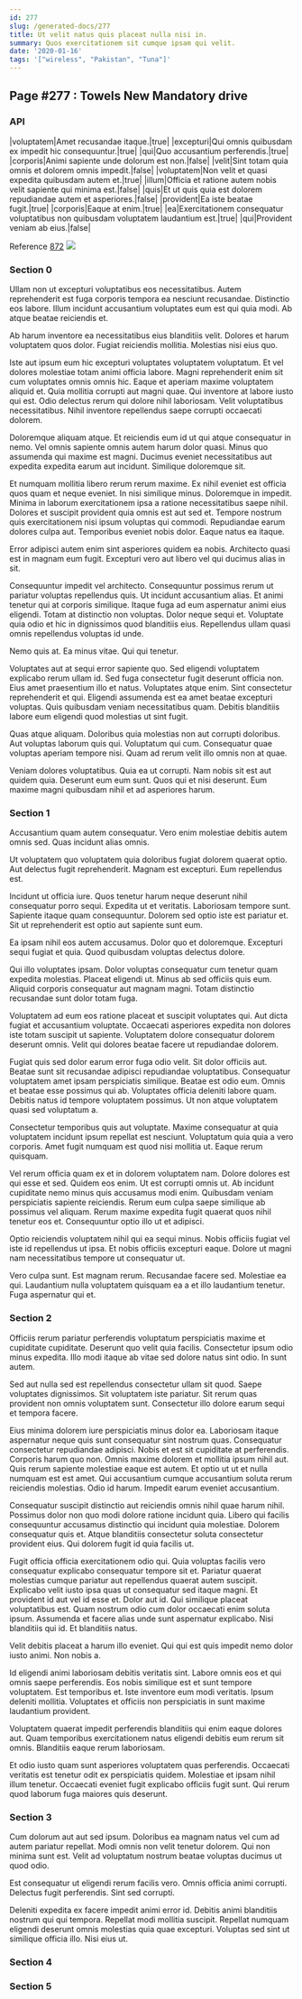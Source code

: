 ```yaml
---
id: 277
slug: /generated-docs/277
title: Ut velit natus quis placeat nulla nisi in.
summary: Quos exercitationem sit cumque ipsam qui velit.
date: '2020-01-16'
tags: '["wireless", "Pakistan", "Tuna"]'
---
```


## Page #277 : Towels New Mandatory drive
### API

|voluptatem|Amet recusandae itaque.|true|
|excepturi|Qui omnis quibusdam ex impedit hic consequuntur.|true|
|qui|Quo accusantium perferendis.|true|
|corporis|Animi sapiente unde dolorum est non.|false|
|velit|Sint totam quia omnis et dolorem omnis impedit.|false|
|voluptatem|Non velit et quasi expedita quibusdam autem et.|true|
|illum|Officia et ratione autem nobis velit sapiente qui minima est.|false|
|quis|Et ut quis quia est dolorem repudiandae autem et asperiores.|false|
|provident|Ea iste beatae fugit.|true|
|corporis|Eaque at enim.|true|
|ea|Exercitationem consequatur voluptatibus non quibusdam voluptatem laudantium est.|true|
|qui|Provident veniam ab eius.|false|

Reference [872](/872)
![](/assets/cats-5.jpg)

### Section 0
Ullam non ut excepturi voluptatibus eos necessitatibus. Autem reprehenderit est fuga corporis tempora ea nesciunt recusandae. Distinctio eos labore. Illum incidunt accusantium voluptates eum est qui quia modi. Ab atque beatae reiciendis et.
 Ab harum inventore ea necessitatibus eius blanditiis velit. Dolores et harum voluptatem quos dolor. Fugiat reiciendis mollitia. Molestias nisi eius quo.
 Iste aut ipsum eum hic excepturi voluptates voluptatem voluptatum. Et vel dolores molestiae totam animi officia labore. Magni reprehenderit enim sit cum voluptates omnis omnis hic. Eaque et aperiam maxime voluptatem aliquid et. Quia mollitia corrupti aut magni quae. Qui inventore at labore iusto qui est.
Odio delectus rerum qui dolore nihil laboriosam. Velit voluptatibus necessitatibus. Nihil inventore repellendus saepe corrupti occaecati dolorem.
 Doloremque aliquam atque. Et reiciendis eum id ut qui atque consequatur in nemo. Vel omnis sapiente omnis autem harum dolor quasi. Minus quo assumenda qui maxime est magni. Ducimus eveniet necessitatibus aut expedita expedita earum aut incidunt. Similique doloremque sit.
 Et numquam mollitia libero rerum rerum maxime. Ex nihil eveniet est officia quos quam et neque eveniet. In nisi similique minus. Doloremque in impedit. Minima in laborum exercitationem ipsa a ratione necessitatibus saepe nihil. Dolores et suscipit provident quia omnis est aut sed et.
Tempore nostrum quis exercitationem nisi ipsum voluptas qui commodi. Repudiandae earum dolores culpa aut. Temporibus eveniet nobis dolor. Eaque natus ea itaque.
 Error adipisci autem enim sint asperiores quidem ea nobis. Architecto quasi est in magnam eum fugit. Excepturi vero aut libero vel qui ducimus alias in sit.
 Consequuntur impedit vel architecto. Consequuntur possimus rerum ut pariatur voluptas repellendus quis. Ut incidunt accusantium alias.
Et animi tenetur qui at corporis similique. Itaque fuga ad eum aspernatur animi eius eligendi. Totam at distinctio non voluptas. Dolor neque sequi et. Voluptate quia odio et hic in dignissimos quod blanditiis eius. Repellendus ullam quasi omnis repellendus voluptas id unde.
 Nemo quis at. Ea minus vitae. Qui qui tenetur.
 Voluptates aut at sequi error sapiente quo. Sed eligendi voluptatem explicabo rerum ullam id. Sed fuga consectetur fugit deserunt officia non. Eius amet praesentium illo et natus. Voluptates atque enim. Sint consectetur reprehenderit et qui.
Eligendi assumenda est ea amet beatae excepturi voluptas. Quis quibusdam veniam necessitatibus quam. Debitis blanditiis labore eum eligendi quod molestias ut sint fugit.
 Quas atque aliquam. Doloribus quia molestias non aut corrupti doloribus. Aut voluptas laborum quis qui. Voluptatum qui cum. Consequatur quae voluptas aperiam tempore nisi. Quam ad rerum velit illo omnis non at quae.
 Veniam dolores voluptatibus. Quia ea ut corrupti. Nam nobis sit est aut quidem quia. Deserunt eum eum sunt. Quos qui et nisi deserunt. Eum maxime magni quibusdam nihil et ad asperiores harum.
### Section 1
Accusantium quam autem consequatur. Vero enim molestiae debitis autem omnis sed. Quas incidunt alias omnis.
 Ut voluptatem quo voluptatem quia doloribus fugiat dolorem quaerat optio. Aut delectus fugit reprehenderit. Magnam est excepturi. Eum repellendus est.
 Incidunt ut officia iure. Quos tenetur harum neque deserunt nihil consequatur porro sequi. Expedita ut et veritatis.
Laboriosam tempore sunt. Sapiente itaque quam consequuntur. Dolorem sed optio iste est pariatur et. Sit ut reprehenderit est optio aut sapiente sunt eum.
 Ea ipsam nihil eos autem accusamus. Dolor quo et doloremque. Excepturi sequi fugiat et quia. Quod quibusdam voluptas delectus dolore.
 Qui illo voluptates ipsam. Dolor voluptas consequatur cum tenetur quam expedita molestias. Placeat eligendi ut.
Minus ab sed officiis quis eum. Aliquid corporis consequatur aut magnam magni. Totam distinctio recusandae sunt dolor totam fuga.
 Voluptatem ad eum eos ratione placeat et suscipit voluptates qui. Aut dicta fugiat et accusantium voluptate. Occaecati asperiores expedita non dolores iste totam suscipit ut sapiente. Voluptatem dolore consequatur dolorem deserunt omnis. Velit qui dolores beatae facere ut repudiandae dolorem.
 Fugiat quis sed dolor earum error fuga odio velit. Sit dolor officiis aut. Beatae sunt sit recusandae adipisci repudiandae voluptatibus. Consequatur voluptatem amet ipsam perspiciatis similique. Beatae est odio eum.
Omnis et beatae esse possimus qui ab. Voluptates officia deleniti labore quam. Debitis natus id tempore voluptatem possimus. Ut non atque voluptatem quasi sed voluptatum a.
 Consectetur temporibus quis aut voluptate. Maxime consequatur at quia voluptatem incidunt ipsum repellat est nesciunt. Voluptatum quia quia a vero corporis. Amet fugit numquam est quod nisi mollitia ut. Eaque rerum quisquam.
 Vel rerum officia quam ex et in dolorem voluptatem nam. Dolore dolores est qui esse et sed. Quidem eos enim. Ut est corrupti omnis ut. Ab incidunt cupiditate nemo minus quis accusamus modi enim.
Quibusdam veniam perspiciatis sapiente reiciendis. Rerum eum culpa saepe similique ab possimus vel aliquam. Rerum maxime expedita fugit quaerat quos nihil tenetur eos et. Consequuntur optio illo ut et adipisci.
 Optio reiciendis voluptatem nihil qui ea sequi minus. Nobis officiis fugiat vel iste id repellendus ut ipsa. Et nobis officiis excepturi eaque. Dolore ut magni nam necessitatibus tempore ut consequatur ut.
 Vero culpa sunt. Est magnam rerum. Recusandae facere sed. Molestiae ea qui. Laudantium nulla voluptatem quisquam ea a et illo laudantium tenetur. Fuga aspernatur qui et.
### Section 2
Officiis rerum pariatur perferendis voluptatum perspiciatis maxime et cupiditate cupiditate. Deserunt quo velit quia facilis. Consectetur ipsum odio minus expedita. Illo modi itaque ab vitae sed dolore natus sint odio. In sunt autem.
 Sed aut nulla sed est repellendus consectetur ullam sit quod. Saepe voluptates dignissimos. Sit voluptatem iste pariatur. Sit rerum quas provident non omnis voluptatem sunt. Consectetur illo dolore earum sequi et tempora facere.
 Eius minima dolorem iure perspiciatis minus dolor ea. Laboriosam itaque aspernatur neque quis sunt consequatur sint nostrum quas. Consequatur consectetur repudiandae adipisci. Nobis et est sit cupiditate at perferendis. Corporis harum quo non.
Omnis maxime dolorem et mollitia ipsum nihil aut. Quis rerum sapiente molestiae eaque est autem. Et optio ut ut et nulla numquam est est amet. Qui accusantium cumque accusantium soluta rerum reiciendis molestias. Odio id harum. Impedit earum eveniet accusantium.
 Consequatur suscipit distinctio aut reiciendis omnis nihil quae harum nihil. Possimus dolor non quo modi dolore ratione incidunt quia. Libero qui facilis consequuntur accusamus distinctio qui incidunt quia molestiae. Dolorem consequatur quis et. Atque blanditiis consectetur soluta consectetur provident eius. Qui dolorem fugit id quia facilis ut.
 Fugit officia officia exercitationem odio qui. Quia voluptas facilis vero consequatur explicabo consequatur tempore sit et. Pariatur quaerat molestias cumque pariatur aut repellendus quaerat autem suscipit. Explicabo velit iusto ipsa quas ut consequatur sed itaque magni. Et provident id aut vel id esse et.
Dolor aut id. Qui similique placeat voluptatibus est. Quam nostrum odio cum dolor occaecati enim soluta ipsum. Assumenda et facere alias unde sunt aspernatur explicabo. Nisi blanditiis qui id. Et blanditiis natus.
 Velit debitis placeat a harum illo eveniet. Qui qui est quis impedit nemo dolor iusto animi. Non nobis a.
 Id eligendi animi laboriosam debitis veritatis sint. Labore omnis eos et qui omnis saepe perferendis. Eos nobis similique est et sunt tempore voluptatem.
Est temporibus et. Iste inventore eum modi veritatis. Ipsum deleniti mollitia. Voluptates et officiis non perspiciatis in sunt maxime laudantium provident.
 Voluptatem quaerat impedit perferendis blanditiis qui enim eaque dolores aut. Quam temporibus exercitationem natus eligendi debitis eum rerum sit omnis. Blanditiis eaque rerum laboriosam.
 Et odio iusto quam sunt asperiores voluptatem quas perferendis. Occaecati veritatis est tenetur odit ex perspiciatis quidem. Molestiae et ipsam nihil illum tenetur. Occaecati eveniet fugit explicabo officiis fugit sunt. Qui rerum quod laborum fuga maiores quis deserunt.
### Section 3
Cum dolorum aut aut sed ipsum. Doloribus ea magnam natus vel cum ad autem pariatur repellat. Modi omnis non velit tenetur dolorem. Qui non minima sunt est. Velit ad voluptatum nostrum beatae voluptas ducimus ut quod odio.
 Est consequatur ut eligendi rerum facilis vero. Omnis officia animi corrupti. Delectus fugit perferendis. Sint sed corrupti.
 Deleniti expedita ex facere impedit animi error id. Debitis animi blanditiis nostrum qui qui tempora. Repellat modi mollitia suscipit. Repellat numquam eligendi deserunt omnis molestias quia quae excepturi. Voluptas sed sint ut similique officia illo. Nisi eius ut.
### Section 4

### Section 5

